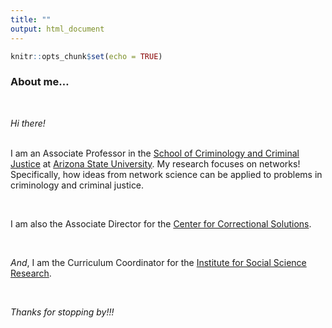 ```yaml
---
title: ""
output: html_document
---
```


```r
knitr::opts_chunk$set(echo = TRUE)
```


### About me...

<br>

*Hi there!* 

<br>
I am an Associate Professor in the [School of Criminology and Criminal Justice](https://ccj.asu.edu/) at [Arizona State University](https://asu.edu). My research focuses on networks! Specifically, how ideas from network science can be applied to problems in criminology and criminal justice.

<br>

I am also the  Associate Director for the [Center for Correctional Solutions](https://ccj.asu.edu/ccs).

<br>

*And*, I am the Curriculum Coordinator for the [Institute for Social Science Research](https://issr.asu.edu).    

<br>

*Thanks for stopping by!!!*
